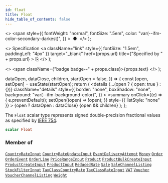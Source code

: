 ```yaml
---
id: float
title: Float
hide_table_of_contents: false
---
```


  <>
    <span
      style={{
        fontWeight: "normal",
        fontSize: ".5em",
        color: "var(--ifm-color-secondary-darkest)",
      }}
    >
      &nbsp;●&nbsp;
    </span>
  </>
);

  <>
    Specification
    <a
      className="link"
      style={{ fontSize: "1.5em", paddingLeft: "4px" }}
      target="\_blank"
      href={props.url}
      title={"Specified by " + props.url}
    >
      ⎘
    </a>
  </>
);

  <>
    <span className={"badge badge--" + props.class}>{props.text}</span>
  </>
);


  dataOpen,
  dataClose,
  children,
  startOpen = false,
}) => {
  const [open, setOpen] = useState(startOpen);
  return (
    <details
      {...(open ? { open: true } : {})}
      className="details"
      style={{
        border: "none",
        boxShadow: "none",
        background: "var(--ifm-background-color)",
      }}
    >
      <summary
        onClick={(e) => {
          e.preventDefault();
          setOpen((open) => !open);
        }}
        style={{ listStyle: "none" }}
      >
        {open ? dataOpen : dataClose}
      </summary>
      {open && children}
    </details>
  );
};

The `Float` scalar type represents signed double-precision fractional values as specified by [IEEE 754](https://en.wikipedia.org/wiki/IEEE_floating_point).

```graphql
scalar Float
```

### Member of

[`CountryRateInput`](../../../api-storefront/taxes/inputs/country-rate-input) <Badge class="secondary" text="input"/><Bullet />[`CountryRateUpdateInput`](../../../api-storefront/taxes/inputs/country-rate-update-input) <Badge class="secondary" text="input"/><Bullet />[`EventDeliveryAttempt`](../../../api-storefront/webhooks/objects/event-delivery-attempt) <Badge class="secondary" text="object"/><Bullet />[`Money`](../../../api-storefront/miscellaneous/objects/money) <Badge class="secondary" text="object"/><Bullet />[`Order`](../../../api-storefront/orders/objects/order) <Badge class="secondary" text="object"/><Bullet />[`OrderEvent`](../../../api-storefront/orders/objects/order-event) <Badge class="secondary" text="object"/><Bullet />[`OrderLine`](../../../api-storefront/orders/objects/order-line) <Badge class="secondary" text="object"/><Bullet />[`PriceRangeInput`](../../../api-storefront/miscellaneous/inputs/price-range-input) <Badge class="secondary" text="input"/><Bullet />[`Product`](../../../api-storefront/products/objects/product) <Badge class="secondary" text="object"/><Bullet />[`ProductBulkCreateInput`](../../../api-storefront/products/inputs/product-bulk-create-input) <Badge class="secondary" text="input"/><Bullet />[`ProductCreateInput`](../../../api-storefront/products/inputs/product-create-input) <Badge class="secondary" text="input"/><Bullet />[`ProductInput`](../../../api-storefront/products/inputs/product-input) <Badge class="secondary" text="input"/><Bullet />[`ReducedRate`](../../../api-storefront/taxes/objects/reduced-rate) <Badge class="secondary" text="object"/><Bullet />[`Sale`](../../../api-storefront/discounts/objects/sale) <Badge class="secondary" text="object"/><Bullet />[`SaleChannelListing`](../../../api-storefront/discounts/objects/sale-channel-listing) <Badge class="secondary" text="object"/><Bullet />[`StockFilterInput`](../../../api-storefront/products/inputs/stock-filter-input) <Badge class="secondary" text="input"/><Bullet />[`TaxClassCountryRate`](../../../api-storefront/taxes/objects/tax-class-country-rate) <Badge class="secondary" text="object"/><Bullet />[`TaxClassRateInput`](../../../api-storefront/taxes/inputs/tax-class-rate-input) <Badge class="secondary" text="input"/><Bullet />[`VAT`](../../../api-storefront/taxes/objects/vat) <Badge class="secondary" text="object"/><Bullet />[`Voucher`](../../../api-storefront/discounts/objects/voucher) <Badge class="secondary" text="object"/><Bullet />[`VoucherChannelListing`](../../../api-storefront/discounts/objects/voucher-channel-listing) <Badge class="secondary" text="object"/><Bullet />[`Weight`](../../../api-storefront/miscellaneous/objects/weight) <Badge class="secondary" text="object"/>

